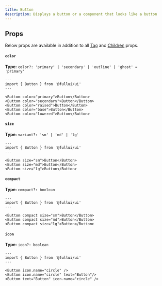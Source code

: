 ```yaml
---
title: Button
description: Displays a button or a component that looks like a button.
---
```


## Props
Below props are available in addition to all [Tag](/foundation/tag) and [Children](/utility/children) props.

#### `color`
**Type:** `color?: 'primary' | 'secondary' | 'outline' | 'ghost' = 'primary'`
```astro live
---
import { Button } from '@fullui/ui'
---

<Button color="primary">Button</Button>
<Button color="secondary">Button</Button>
<Button color="raised">Button</Button>
<Button color="base">Button</Button>
<Button color="lowered">Button</Button>
```

#### `size`
**Type:** `variant?: 'sm' | 'md' | 'lg'`
```astro live
---
import { Button } from '@fullui/ui'
---

<Button size="sm">Button</Button>
<Button size="md">Button</Button>
<Button size="lg">Button</Button>
```

#### `compact`
**Type:** `compact?: boolean`
```astro live
---
import { Button } from '@fullui/ui'
---

<Button compact size="sm">Button</Button>
<Button compact size="md">Button</Button>
<Button compact size="lg">Button</Button>
```

#### `icon`
**Type:** `icon?: boolean`
```astro live
---
import { Button } from '@fullui/ui'
---

<Button icon.name="circle" />
<Button icon.name="circle" text="Button"/>
<Button text="Button" icon.name="circle" />
```